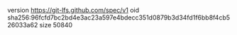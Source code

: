 version https://git-lfs.github.com/spec/v1
oid sha256:96fcfd7bc2bd4e3ac23a597e4bdecc351d0879b3d34fd1f6bb8f4cb526033a62
size 50840
